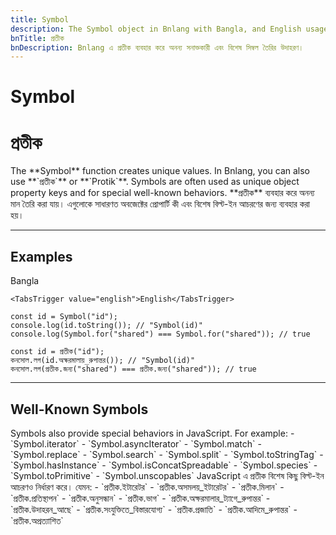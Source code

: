 ```yaml
---
title: Symbol
description: The Symbol object in Bnlang with Bangla, and English usage for unique identifiers and well-known symbols.
bnTitle: প্রতীক
bnDescription: Bnlang এ প্রতীক ব্যবহার করে অনন্য সনাক্তকারী এবং বিশেষ সিম্বল তৈরির উদাহরণ।
---
```


# <I18nEnglish>Symbol</I18nEnglish>
# <I18nBangla>প্রতীক</I18nBangla>


<I18nEnglish>
The **Symbol** function creates unique values. In Bnlang, you can also use **`প্রতীক`** or **`Protik`**. Symbols are often used as unique object property keys and for special well-known behaviors.
</I18nEnglish>

<I18nBangla>
**প্রতীক** ব্যবহার করে অনন্য মান তৈরি করা যায়। এগুলোকে সাধারণত অবজেক্টের প্রোপার্টি কী এবং বিশেষ বিল্ট-ইন আচরণের জন্য ব্যবহার করা হয়।
</I18nBangla>



---

## Examples

<Tabs defaultValue="bangla" className="w-full">
  <TabsList>
    <TabsTrigger value="bangla">Bangla</TabsTrigger>
    
    <TabsTrigger value="english">English</TabsTrigger>
  </TabsList>

  <TabsContent value="english">

```bnl
const id = Symbol("id");
console.log(id.toString()); // "Symbol(id)"
console.log(Symbol.for("shared") === Symbol.for("shared")); // true
```
  </TabsContent>

  <TabsContent value="bangla">

```bnl
const id = প্রতীক("id");
কনসোল.লগ(id.অক্ষরমালায়_রুপান্তর()); // "Symbol(id)"
কনসোল.লগ(প্রতীক.জন্য("shared") === প্রতীক.জন্য("shared")); // true
```
  </TabsContent>

  
</Tabs>

---

## Well-Known Symbols

<I18nEnglish>
Symbols also provide special behaviors in JavaScript. For example:
- `Symbol.iterator`
- `Symbol.asyncIterator`
- `Symbol.match`
- `Symbol.replace`
- `Symbol.search`
- `Symbol.split`
- `Symbol.toStringTag`
- `Symbol.hasInstance`
- `Symbol.isConcatSpreadable`
- `Symbol.species`
- `Symbol.toPrimitive`
- `Symbol.unscopables`
</I18nEnglish>

<I18nBangla>
JavaScript এ প্রতীক বিশেষ কিছু বিল্ট-ইন আচরণও নির্ধারণ করে। যেমন:
- `প্রতীক.ইটারেটর`
- `প্রতীক.অসমলয়_ইটারেটর`
- `প্রতীক.মিলান`
- `প্রতীক.প্রতিস্থাপন`
- `প্রতীক.অনুসন্ধান`
- `প্রতীক.ভাগ`
- `প্রতীক.অক্ষরমালার_ট্যাগে_রুপান্তর`
- `প্রতীক.উদাহরন_আছে`
- `প্রতীক.সংযুক্তিতে_বিস্তারযোগ্য`
- `প্রতীক.প্রজাতি`
- `প্রতীক.আদিমে_রুপান্তর`
- `প্রতীক.অপ্রত্যাশিত`
</I18nBangla>


